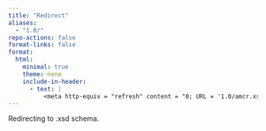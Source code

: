 ```yaml
---
title: "Redirect"
aliases:
  - "1.0/"
repo-actions: false  
format-links: false
format:
  html:
    minimal: true
    theme: none
    include-in-header:
      - text: |
          <meta http-equiv = "refresh" content = "0; URL = '1.0/amcr.xsd'" />
---
```


Redirecting to .xsd schema.
